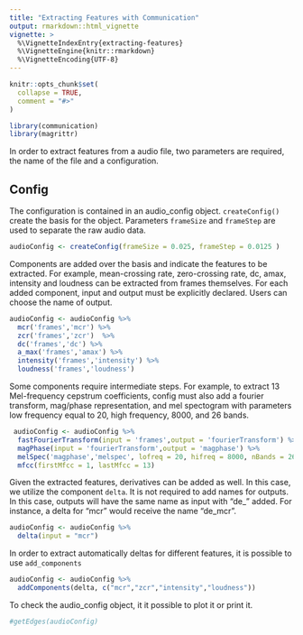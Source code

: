 ```yaml
---
title: "Extracting Features with Communication"
output: rmarkdown::html_vignette
vignette: >
  %\VignetteIndexEntry{extracting-features}
  %\VignetteEngine{knitr::rmarkdown}
  %\VignetteEncoding{UTF-8}
---
```


```r
knitr::opts_chunk$set(
  collapse = TRUE,
  comment = "#>"
)

library(communication)
library(magrittr)
```



In order to extract features from a audio file, two parameters are required, 
the name of the file and a configuration. 


## Config

The configuration is contained in an audio_config object. `createConfig()` create 
the basis for the object. Parameters `frameSize` and `frameStep` are used to 
separate the raw audio data.

```r
audioConfig <- createConfig(frameSize = 0.025, frameStep = 0.0125 )
```

Components are added over the basis and indicate 
the features to be extracted. For example, mean-crossing rate, 
zero-crossing rate, dc, amax, intensity and loudness can be extracted from frames 
themselves. For each added component, input and output must be 
explicitly declared. Users can choose the name of output.

```r
audioConfig <- audioConfig %>%
  mcr('frames','mcr') %>%
  zcr('frames','zcr')  %>%
  dc('frames','dc') %>%
  a_max('frames','amax') %>%
  intensity('frames','intensity') %>%
  loudness('frames','loudness') 
```


Some components require intermediate steps. For example, 
 to extract 13  Mel-frequency cepstrum coefficients, 
 config must also add a fourier transform, mag/phase representation, and 
 mel spectogram with parameters low frequency equal to 20, high frequency, 8000,
 and 26 bands.
 
```r
 audioConfig <- audioConfig %>%
  fastFourierTransform(input = 'frames',output = 'fourierTransform') %>%
  magPhase(input = 'fourierTransform',output = 'magphase') %>%
  melSpec('magphase','melspec', lofreq = 20, hifreq = 8000, nBands = 26) %>%
  mfcc(firstMfcc = 1, lastMfcc = 13)
```


Given the extracted features, derivatives can be added as well. In this case,
 we utilize the component `delta`. It is not required to add names for outputs.
 In this case, outputs will have the same name as input with "de_" added.
 For instance, a delta for "mcr" would receive the name "de_mcr".
 
```r
audioConfig <- audioConfig %>%
  delta(input = "mcr")
```

In order to extract automatically deltas for different features, it is possible to use
`add_components` 

```r
audioConfig <- audioConfig %>%
  addComponents(delta, c("mcr","zcr","intensity","loudness"))

```


To check the audio_config object, it it possible to plot it or print it.







```r
#getEdges(audioConfig)
```


